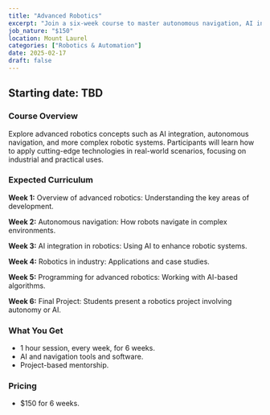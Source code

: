 ```yaml
--- 
title: "Advanced Robotics"
excerpt: "Join a six-week course to master autonomous navigation, AI integration, and real-world robotic applications."
job_nature: "$150"
location: Mount Laurel
categories: ["Robotics & Automation"]
date: 2025-02-17
draft: false
---
```


## Starting date: TBD

### Course Overview
Explore advanced robotics concepts such as AI integration, autonomous navigation, and more complex robotic systems. Participants will learn how to apply cutting-edge technologies in real-world scenarios, focusing on industrial and practical uses.

### Expected Curriculum
**Week 1:** Overview of advanced robotics: Understanding the key areas of development.

**Week 2:** Autonomous navigation: How robots navigate in complex environments.

**Week 3:** AI integration in robotics: Using AI to enhance robotic systems.

**Week 4:** Robotics in industry: Applications and case studies.

**Week 5:** Programming for advanced robotics: Working with AI-based algorithms.

**Week 6:** Final Project: Students present a robotics project involving autonomy or AI.

### What You Get

- 1 hour session, every week, for 6 weeks.
- AI and navigation tools and software.
- Project-based mentorship.

### Pricing
- $150 for 6 weeks.
